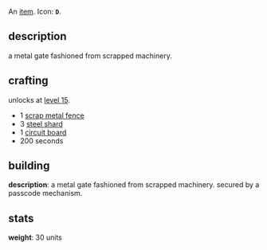 An [[items|item]]. Icon: '''<code><nowiki>D</nowiki></code>'''.

== description ==

a metal gate fashioned from scrapped machinery.

== crafting ==

unlocks at [[level 15]].

* 1 [[scrap metal fence]]
* 3 [[steel shard]]
* 1 [[circuit board]]
* 200 seconds

== building ==

'''description''': a metal gate fashioned from scrapped machinery. secured by a passcode mechanism.

== stats ==

'''weight''': 30 units